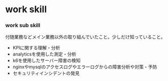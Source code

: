 # work skill

### work sub skill
付随業務などメイン業務以外の取り組んでいたこと。少しだけ知っていること。

- KPIに関する理解・分析
- analyticsを使用した測定・分析
- k6を使用したサーバー障害の検知
- nginxやmysqlのアクセスログやエラーログからの障害分析や対策・予防
- セキュリティインシデントの発見
